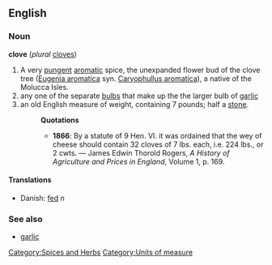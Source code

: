 ==English==
===Noun===
'''clove''' (''plural'' [[cloves]])

#A very [[pungent]] [[aromatic]] spice, the unexpanded flower bud of the clove tree ([[Eugenia aromatica]] syn. [[Caryophullus aromatica]]), a native of the Molucca Isles.
#any one of the separate [[bulb]]s that make up the the larger bulb of [[garlic]]
#an old English measure of weight, containing 7 pounds; half a [[stone]].
#:'''Quotations'''
#:*'''1866''': By a statute of 9 Hen. VI. it was ordained that the wey of cheese should contain 32 cloves of 7 lbs. each, i.e. 224 lbs., or 2 cwts. &mdash; James Edwin Thorold Rogers, ''A History of Agriculture and Prices in England'', Volume 1, p. 169.

====Translations====
*Danish: [[fed]] ''n''

===See also===
*[[garlic]]<!-- as in "a clove of garlic" -->

[[Category:Spices and Herbs]]
[[Category:Units of measure]]